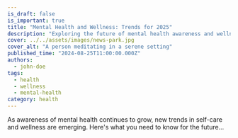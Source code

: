 ```yaml
---
is_draft: false
is_important: true
title: "Mental Health and Wellness: Trends for 2025"
description: "Exploring the future of mental health awareness and wellness in a fast-paced world."
cover: ../../assets/images/news-park.jpg
cover_alt: "A person meditating in a serene setting"
published_time: "2024-08-25T11:00:00.000Z"
authors:
  - john-doe
tags:
  - health
  - wellness
  - mental-health
category: health
---
```

As awareness of mental health continues to grow, new trends in self-care and wellness are emerging. Here's what you need to know for the future...
